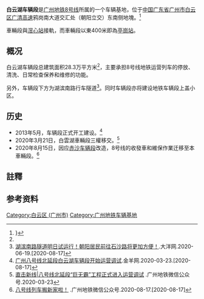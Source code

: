 {{NoteTA
|G1=Unit
|G2=Transport
|G3=Railway
}}
{{Infobox railway depot
|name = 白云湖车辆段
|foreign_name = Baiyunhu Depot
|location ={{CHN}}[[广东省|广东省]][[广州市|广州市]][[白云区_(广州市)|白云区]][[广清高速|广清高速]]鸦岗南大道交汇处（朝阳立交）东南侧
|coordinates ={{coord|23|13|31.68|N|113|12|33.97|E|type:railwaystation}}
|type = 地面车辆段
|routes = {{广州地铁路线链接|8|SL}}
|opened = 2020年8月15日
|Map = 
}}

'''白云湖车辆段'''是[[广州地铁8号线|广州地铁8号线]]所属的一个车辆基地，位于[[中华人民共和国|中国]][[广东省|广东省]][[广州市|广州市]][[白云区_(广州市)|白云区]][[广清高速|广清高速]]鸦岗南大道交汇处（朝阳立交）东南侧地塊。<ref>}{{cite web|url=http://www.gzzb.gd.cn/fileStorage/jyzx/bbfj/2012/7/xmbaqgfj/bb_2012-2884_huangzf_1341990332332.doc|title=广州市轨道交通四号线南延段、八北段、知识城线、二十一号工程土建设计(车站/区间1标至17标)|access-date=2020-08-17|archive-date=2013-10-20|archive-url=https://web.archive.org/web/20131020164414/http://www.gzzb.gd.cn/fileStorage/jyzx/bbfj/2012/7/xmbaqgfj/bb_2012-2884_huangzf_1341990332332.doc|dead-url=no}}</ref>

車輛段與[[滘心站|滘心站]]接軌，而車輛段以東400米即為[[亭崗站|亭崗站]]。

==概况==
白云湖车辆段总建筑面积28.3万平方米<ref name="20200323news" />，主要承担8号线地铁运营列车的停放、清洗、日常检查保养和维修的功能。

另外，车辆段下方为湖滨南路行车隧道<ref>[https://news.dayoo.com/gzrbrmt/202006/19/158963_53399126.htm 湖滨南路隧道明日试运行！朝阳居民前往石沙路将更加方便！].大洋网.2020-06-19.[2020-08-17]</ref>。同时车辆段亦将建设地铁车辆段上盖小区。

==历史==
*2013年5月，车辆段正式开工建设。<ref name="20200323news">[http://gd.sina.com.cn/news/2020-03-23/detail-iimxxsth1065888.shtml 广州八号线北延段白云湖车辆段开始运营调试].金羊网.2020-03-23.[2020-08-17]</ref>
*2020年3月21日，白雲湖車輛段三權移交。<ref>[https://mp.weixin.qq.com/s/PlhDP69KnsHGo6hy0w5szA 直击新线|八号线北延段“巨无霸”工程正式进入运营调试] {{Wayback|url=https://mp.weixin.qq.com/s/PlhDP69KnsHGo6hy0w5szA |date=20200328161253 }}.广州地铁微信公众号.2020-03-23</ref>
*2020年8月15日，因应[[赤沙车辆段|赤沙车辆段]]改造，8号线的收發車和維保作業迁移至本車輛段。<ref>[https://mp.weixin.qq.com/s/T1NIMyGnJb5uUFKpn27jFQ 八号线列车搬新家啦！] {{Wayback|url=https://mp.weixin.qq.com/s/T1NIMyGnJb5uUFKpn27jFQ |date=20200920165812 }}.广州地铁微信公众号.2020-08-17.[2020-08-17]</ref>

==註釋 ==
{{notefoot}}

== 参考资料==
{{reflist}}

{{广州地铁八号线各站|nocat}}
{{广州地铁车辆段}}
[[Category:白云区_(广州市)|Category:白云区 (广州市)]]
[[Category:广州地铁车辆基地|Category:广州地铁车辆基地]]